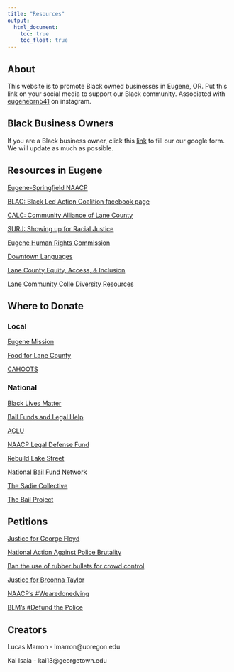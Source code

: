 ```yaml
---
title: "Resources"
output:
  html_document:
    toc: true
    toc_float: true
---
```

## **About**

This website is to promote Black owned businesses in Eugene, OR. Put this link on your social media to support our Black community. Associated with [eugenebrn541](https://www.instagram.com/eugenebrn541/) on instagram.

## **Black Business Owners**

If you are a Black business owner, click this [link](https://docs.google.com/forms/d/1e7nEvFQVpagAC_ZzlDfW_Rm4X396wPdgyj8i8J1lNzM) to fill our our google form. We will update as much as possible.

## **Resources in Eugene**

[Eugene-Springfield NAACP](https://naacplanecounty.org)

[BLAC: Black Led Action Coalition facebook page](https://www.facebook.com/blackledactioncoalition/?hc_ref=ARRq4Yv6WuxZ1Jse3HPi-M_TcWfUdPO7xGcGhhT9HP9f0owdyCsy6c-SUpL3qwfcuPg&fref=nf&__tn__=kC-R)

[CALC: Community Alliance of Lane County](http://www.calclane.org/)

[SURJ: Showing up for Racial Justice](https://www.showingupforracialjustice.org/chapters-and-affiliates.html)

[Eugene Human Rights Commission](https://www.eugene-or.gov/526/Human-Rights-Commission)

[Downtown Languages](https://downtownlanguages.org/)

[Lane County Equity, Access, & Inclusion](https://www.lanecounty.org/government/county_departments/county_administration/equity_access_and_inclusion)

[Lane Community Colle Diversity Resources](https://libraryguides.lanecc.edu/culturalcomp)

## **Where to Donate**

### Local

[Eugene Mission](https://www.eugenemission.org/ways-to-give/donate-items/)

[Food for Lane County](https://foodforlanecounty.org/donate/donate-food/)

[CAHOOTS](https://whitebirdclinic.org/donate/)

### National

[Black Lives Matter](https://secure.actblue.com/donate/ms_blm_homepage_2019)

[Bail Funds and Legal Help](https://docs.google.com/document/d/1CjZMORRVuv-I-qo4B0YfmOTqIOa3GUS207t5iuLZmyA/edit)

[ACLU](https://action.aclu.org/give/now?)

[NAACP Legal Defense Fund](https://www.naacpldf.org/about-us/)

[Rebuild Lake Street](https://www.welovelakestreet.com)

[National Bail Fund Network](https://www.communityjusticeexchange.org/nbfn-directory)

[The Sadie Collective](https://www.sadiecollective.org/donate)

[The Bail Project](https://secure.givelively.org/donate/the-bail-project)




## **Petitions**

[Justice for George Floyd](https://www.justiceforbigfloyd.com)

[National Action Against Police Brutality](https://www.change.org/p/national-action-against-police-brutality-and-murder)

[Ban the use of rubber bullets for crowd control](https://www.change.org/p/un-and-us-government-ban-the-use-of-rubber-bullets?recruiter=922712485&recruited_by_id=62d8f120-fdb6-11e8-8dbd-0dee42fd9442&utm_source=share_petition&utm_medium=copylink&utm_campaign=petition_dashboard)

[Justice for Breonna Taylor](https://www.change.org/p/andy-beshear-justice-for-breonna-taylor?utm_content=cl_sharecopy_22077589_en-US%3Av4&recruiter=319353471&recruited_by_id=129af720-1490-11e5-9c6e-8515d331dad3&utm_source=share_petition&utm_medium=copylink&utm_campaign=psf_combo_share_initial&utm_term=50bd38eb3cd647ea9681819861c8f293)

[NAACP's #Wearedonedying](https://www.naacp.org/campaigns/we-are-done-dying/)

[BLM's #Defund the Police](https://blacklivesmatter.com/defundthepolice/)



## Creators

Lucas Marron - lmarron@uoregon.edu

Kai Isaia - kai13@georgetown.edu